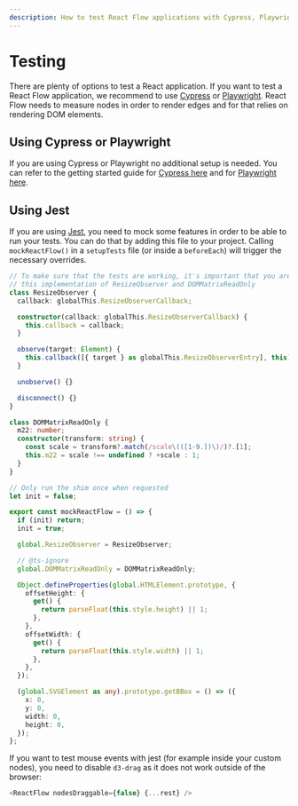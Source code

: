```yaml
---
description: How to test React Flow applications with Cypress, Playwright or Jest.
---
```


# Testing

There are plenty of options to test a React application. If you want to test a React Flow application, we recommend to use [Cypress](https://www.cypress.io/) or [Playwright](https://playwright.dev/). React Flow needs to measure nodes in order to render edges and for that relies on rendering DOM elements.

## Using Cypress or Playwright

If you are using Cypress or Playwright no additional setup is needed. You can refer to the getting started guide for [Cypress here](https://docs.cypress.io/guides/getting-started/installing-cypress) and for [Playwright here](https://playwright.dev/docs/intro).

## Using Jest

If you are using [Jest](https://jestjs.io/), you need to mock some features in order to be able to run your tests. You can do that by adding this file to your project. Calling `mockReactFlow()` in a `setupTests` file (or inside a `beforeEach`) will trigger the necessary overrides.

```ts
// To make sure that the tests are working, it's important that you are using
// this implementation of ResizeObserver and DOMMatrixReadOnly
class ResizeObserver {
  callback: globalThis.ResizeObserverCallback;

  constructor(callback: globalThis.ResizeObserverCallback) {
    this.callback = callback;
  }

  observe(target: Element) {
    this.callback([{ target } as globalThis.ResizeObserverEntry], this);
  }

  unobserve() {}

  disconnect() {}
}

class DOMMatrixReadOnly {
  m22: number;
  constructor(transform: string) {
    const scale = transform?.match(/scale\(([1-9.])\)/)?.[1];
    this.m22 = scale !== undefined ? +scale : 1;
  }
}

// Only run the shim once when requested
let init = false;

export const mockReactFlow = () => {
  if (init) return;
  init = true;

  global.ResizeObserver = ResizeObserver;

  // @ts-ignore
  global.DOMMatrixReadOnly = DOMMatrixReadOnly;

  Object.defineProperties(global.HTMLElement.prototype, {
    offsetHeight: {
      get() {
        return parseFloat(this.style.height) || 1;
      },
    },
    offsetWidth: {
      get() {
        return parseFloat(this.style.width) || 1;
      },
    },
  });

  (global.SVGElement as any).prototype.getBBox = () => ({
    x: 0,
    y: 0,
    width: 0,
    height: 0,
  });
};
```

If you want to test mouse events with jest (for example inside your custom nodes), you need to disable `d3-drag` as it does not work outside of the browser:

```js
<ReactFlow nodesDraggable={false} {...rest} />
```
